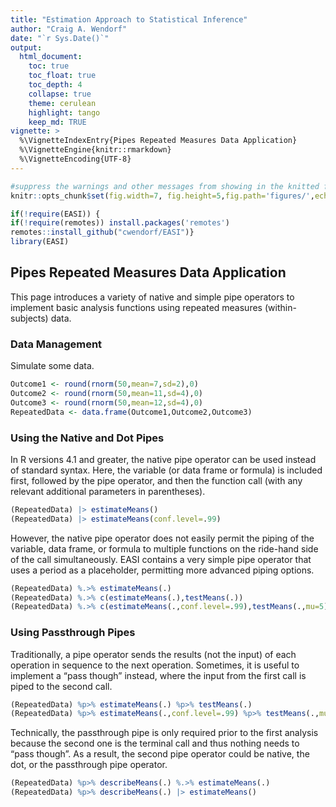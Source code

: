 ```yaml
---
title: "Estimation Approach to Statistical Inference"
author: "Craig A. Wendorf"
date: "`r Sys.Date()`"
output:
  html_document:
    toc: true
    toc_float: true
    toc_depth: 4
    collapse: true
    theme: cerulean
    highlight: tango
    keep_md: TRUE
vignette: >
  %\VignetteIndexEntry{Pipes Repeated Measures Data Application}
  %\VignetteEngine{knitr::rmarkdown}
  %\VignetteEncoding{UTF-8}
---
```


```r
#suppress the warnings and other messages from showing in the knitted file.
knitr::opts_chunk$set(fig.width=7, fig.height=5,fig.path='figures/',echo=TRUE,warning=FALSE,message=FALSE)
```

```r
if(!require(EASI)) {
if(!require(remotes)) install.packages('remotes')
remotes::install_github("cwendorf/EASI")}
library(EASI)
```

## Pipes Repeated Measures Data Application

This page introduces a variety of native and simple pipe operators to implement basic analysis functions using repeated measures (within-subjects) data.

### Data Management

Simulate some data.
```r
Outcome1 <- round(rnorm(50,mean=7,sd=2),0)
Outcome2 <- round(rnorm(50,mean=11,sd=4),0)
Outcome3 <- round(rnorm(50,mean=12,sd=4),0)
RepeatedData <- data.frame(Outcome1,Outcome2,Outcome3)
```

### Using the Native and Dot Pipes

In R versions 4.1 and greater, the native pipe operator can be used instead of standard syntax. Here, the variable (or data frame or formula) is included first, followed by the pipe operator, and then the function call (with any relevant additional parameters in parentheses). 
```r
(RepeatedData) |> estimateMeans()
(RepeatedData) |> estimateMeans(conf.level=.99)
```

However, the native pipe operator does not easily permit the piping of the variable, data frame, or formula to multiple functions on the ride-hand side of the call simultaneously. EASI contains a very simple pipe operator that uses a period as a placeholder, permitting more advanced piping options.
```r
(RepeatedData) %.>% estimateMeans(.)
(RepeatedData) %.>% c(estimateMeans(.),testMeans(.))
(RepeatedData) %.>% c(estimateMeans(.,conf.level=.99),testMeans(.,mu=5))
```

### Using Passthrough Pipes

Traditionally, a pipe operator sends the results (not the input) of each operation in sequence to the next operation. Sometimes, it is useful to implement a "pass though" instead, where the input from the first call is piped to the second call.
```r
(RepeatedData) %p>% estimateMeans(.) %p>% testMeans(.)
(RepeatedData) %p>% estimateMeans(.,conf.level=.99) %p>% testMeans(.,mu=5)
```

Technically, the passthrough pipe is only required prior to the first analysis because the second one is the terminal call and thus nothing needs to "pass though". As a result, the second pipe operator could be native, the dot, or the passthrough pipe operator.
```r
(RepeatedData) %p>% describeMeans(.) %.>% estimateMeans(.)
(RepeatedData) %p>% describeMeans(.) |> estimateMeans()
```
